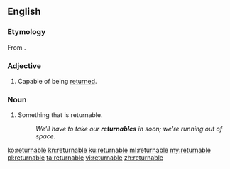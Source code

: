 ==English==

===Etymology===
From {{etyl|frm|en}} {{m|frm|retournable}}.

===Adjective===
{{en-adj|-}}

# Capable of being [[return]]ed.

===Noun===
{{en-noun}}

# Something that is returnable.
#: ''We'll have to take our '''returnables''' in soon; we're running out of space.''

[[ko:returnable]]
[[kn:returnable]]
[[ku:returnable]]
[[ml:returnable]]
[[my:returnable]]
[[pl:returnable]]
[[ta:returnable]]
[[vi:returnable]]
[[zh:returnable]]